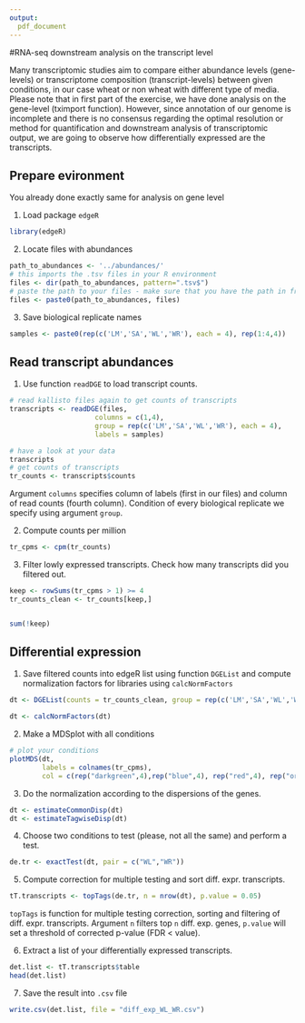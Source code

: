```yaml
---
output: 
  pdf_document
---
```

#RNA-seq downstream analysis on the transcript level

Many transcriptomic studies aim to compare either abundance levels (gene-levels) or transcriptome composition (transcript-levels) between given conditions, in our case wheat or non wheat with different type of media. Please note that in first part of the exercise, we have done analysis on the gene-level (tximport function). However, since annotation of our genome is incomplete and there is no consensus regarding the optimal resolution  or method for quantification and downstream analysis of transcriptomic output, we are going to observe how differentially expressed are the transcripts.

## Prepare evironment

You already done exactly same for analysis on gene level

1. Load package `edgeR`

```r
library(edgeR)
```

2. Locate files with abundances

```r
path_to_abundances <- '../abundances/'
# this imports the .tsv files in your R environment 
files <- dir(path_to_abundances, pattern=".tsv$")
# paste the path to your files - make sure that you have the path in front the files
files <- paste0(path_to_abundances, files)
```

3. Save biological replicate names

```r
samples <- paste0(rep(c('LM','SA','WL','WR'), each = 4), rep(1:4,4))
```

## Read transcript abundances

1. Use function `readDGE` to load transcript counts. 

```r
# read kallisto files again to get counts of transcripts
transcripts <- readDGE(files, 
                     columns = c(1,4), 
                     group = rep(c('LM','SA','WL','WR'), each = 4), 
                     labels = samples)

# have a look at your data
transcripts
# get counts of transcripts
tr_counts <- transcripts$counts
```

\footnotesize
Argument `columns` specifies column of labels (first in our files) and column of read counts (fourth column). Condition of every biological replicate we specify using argument `group`.
\normalsize

2. Compute counts per million

```r
tr_cpms <- cpm(tr_counts)
```

3. Filter lowly expressed transcripts. Check how many transcripts did you filtered out.

```r
keep <- rowSums(tr_cpms > 1) >= 4
tr_counts_clean <- tr_counts[keep,]


sum(!keep)
```

## Differential expression

1. Save filtered counts into edgeR list using function `DGEList` and compute normalization factors for libraries using `calcNormFactors`

```r
dt <- DGEList(counts = tr_counts_clean, group = rep(c('LM','SA','WL','WR'), each = 4))

dt <- calcNormFactors(dt)
```

2. Make a MDSplot with all conditions

```r
# plot your conditions
plotMDS(dt, 
        labels = colnames(tr_cpms), 
        col = c(rep("darkgreen",4),rep("blue",4), rep("red",4), rep("orange",4)))
```

3. Do the normalization according to the dispersions of the genes.

```r
dt <- estimateCommonDisp(dt)
dt <- estimateTagwiseDisp(dt)
```

4. Choose two conditions to test (please, not all the same) and perform a test.

```r
de.tr <- exactTest(dt, pair = c("WL","WR"))
```

5. Compute correction for multiple testing and sort diff. expr. transcripts.

```r
tT.transcripts <- topTags(de.tr, n = nrow(dt), p.value = 0.05)
```

\footnotesize
`topTags` is function for multiple testing correction, sorting and filtering of diff. expr. transcripts. Argument `n` filters top `n` diff. exp. genes, `p.value` will set a threshold of corrected p-value (FDR < value).
\normalsize

6. Extract a list of your differentially expressed transcripts.

```r
det.list <- tT.transcripts$table
head(det.list)
```

7. Save the result into `.csv` file

```r
write.csv(det.list, file = "diff_exp_WL_WR.csv")
```
